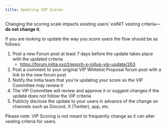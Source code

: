 ```yaml
---
title: Updating VIP Scores
---
```


Changing the scoring scale impacts existing users’ esINIT vesting criteria—**do not change it**.

<Warning>
If you are looking to update the way you score users the flow should be as follows:

1. Post a new Forum post at least 7 days before the update takes place with the updated criteria
    - https://forum.initia.xyz/t/epoch-x-rollup-vip-update/263
2. Post a comment to your original VIP Whitelist Proposal forum post with a link to the new forum post
3. Notify the Initia team that you're updating your score so the VIP Committee may review it
4. The VIP Committee will review and approve it or suggest changes if the update does not follow the VIP criteria
5. Publicly disclose the update to your users in advance of the change on channels such as Discord, X (Twitter), app, etc.

Please note: VIP Scoring is not meant to frequently change as it can alter vesting criteria for users.
</Warning>